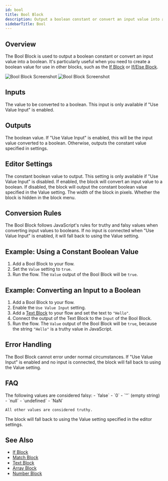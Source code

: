 ```yaml
---
id: bool
title: Bool Block
description: Output a boolean constant or convert an input value into a boolean
sidebarTitle: Bool
---
```


## Overview

The Bool Block is used to output a boolean constant or convert an input value into a boolean. It's particularly useful when you need to create a boolean value for use in other blocks, such as the [If Block](/block-reference/data/if) or [If/Else Block](/block-reference/data/if-else).

<Frame className="block dark:hidden">
  <img src="/block-reference/assets/bool_block_light.png" alt="Bool Block Screenshot" />
</Frame>
<Frame className="hidden dark:block">
  <img src="/block-reference/assets/bool_block_dark.png" alt="Bool Block Screenshot" />
</Frame>

## Inputs

<ParamField path="Input" type="any">
  The value to be converted to a boolean. This input is only available if "Use Value Input" is enabled.
</ParamField>

## Outputs

<ResponseField name="Value" type="boolean">
  The boolean value. If "Use Value Input" is enabled, this will be the input value converted to a boolean. Otherwise, outputs the constant value specified in settings.
</ResponseField>

## Editor Settings

<ParamField path="Value" type="boolean" default={false}>
  The constant boolean value to output. This setting is only available if "Use Value Input" is disabled.
</ParamField>

<ParamField path="Use Value Input" type="boolean" default={false}>
  If enabled, the block will convert an input value to a boolean. If disabled, the block will output the constant boolean value specified in the Value setting.
</ParamField>

<ParamField path="Width" type="number" default={130}>
  The width of the block in pixels.
</ParamField>

<ParamField path="Hidden" type="boolean" default={true}>
  Whether the block is hidden in the block menu.
</ParamField>

## Conversion Rules

The Bool Block follows JavaScript's rules for truthy and falsy values when converting input values to booleans. If no input is connected when "Use Value Input" is enabled, it will fall back to using the Value setting.

## Example: Using a Constant Boolean Value

1. Add a Bool Block to your flow.
2. Set the `Value` setting to `true`.
3. Run the flow. The `Value` output of the Bool Block will be `true`.

## Example: Converting an Input to a Boolean

1. Add a Bool Block to your flow.
2. Enable the `Use Value Input` setting.
3. Add a [Text Block](/block-reference/data/text) to your flow and set the text to `"Hello"`.
4. Connect the output of the Text Block to the `Input` of the Bool Block.
5. Run the flow. The `Value` output of the Bool Block will be `true`, because the string `"Hello"` is a truthy value in JavaScript.

## Error Handling

The Bool Block cannot error under normal circumstances. If "Use Value Input" is enabled and no input is connected, the block will fall back to using the Value setting.

## FAQ

<AccordionGroup>
  <Accordion title="What values are considered truthy and falsy in JavaScript?">
    The following values are considered falsy:
    - `false`
    - `0`
    - `''` (empty string)
    - `null`
    - `undefined`
    - `NaN`

    All other values are considered truthy.
  </Accordion>

  <Accordion title="What happens if no input is connected when Use Value Input is enabled?">
    The block will fall back to using the Value setting specified in the editor settings.
  </Accordion>
</AccordionGroup>

## See Also

- [If Block](/block-reference/data/if)
- [Match Block](/block-reference/data/match)
- [Text Block](/block-reference/data/text)
- [Array Block](/block-reference/data/array)
- [Number Block](/block-reference/data/number)
